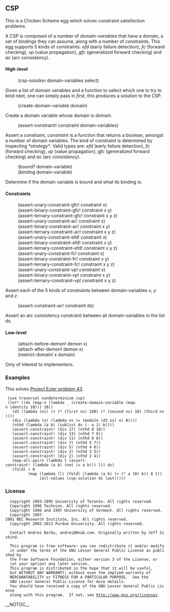 
== CSP ==

This is a Chicken Scheme egg which solves constraint satisfaction
problems.

A CSP is composed of a number of ''domain-variable''s that have a
domain, a set of bindings they can assume, along with a number of
constraints. This egg supports 5 kinds of constraints: ''efd'' (early
failure detection), ''fc'' (forward checking), ''vp'' (value
propagation), ''gfc'' (generalized forward checking) and ''ac'' (arc
consistency).

==== High-level ====

:(csp-solution domain-variables select)

Given a list of domain variables and a function to select which one to
try to bind next, one can simply pass in ''first'', this produces a
solution to the CSP.

:(create-domain-variable domain)

Create a domain variable whose domain is ''domain''.

:(assert-constraint! constraint domain-variables)

Assert a constraint, ''constraint'' is a function that returns a
boolean, amongst a number of domain variables. The kind of constraint
is determined by inspecting ''*strategy*''. Valid types are: ''efd''
(early failure detection), ''fc'' (forward checking), ''vp'' (value
propagation), ''gfc'' (generalized forward checking) and ''ac'' (arc
consistency).

:(bound? domain-variable)
:(binding domain-variable)

Determine if the domain variable is bound and what its binding is.

==== Constraints ====

:(assert-unary-constraint-gfc! constraint x)
:(assert-binary-constraint-gfc! constraint x y)
:(assert-ternary-constraint-gfc! constraint x y z)
:(assert-unary-constraint-ac! constraint x)
:(assert-binary-constraint-ac! constraint x y)
:(assert-ternary-constraint-ac! constraint x y z)
:(assert-unary-constraint-efd! constraint x)
:(assert-binary-constraint-efd! constraint x y)
:(assert-ternary-constraint-efd! constraint x y z)
:(assert-unary-constraint-fc! constraint x)
:(assert-binary-constraint-fc! constraint x y)
:(assert-ternary-constraint-fc! constraint x y z)
:(assert-unary-constraint-vp! constraint x)
:(assert-binary-constraint-vp! constraint x y)
:(assert-ternary-constraint-vp! constraint x y z)

Assert each of the 5 kinds of constraints between domain-variables
''x'', ''y'' and ''z''.

:(assert-constraint-ac! constraint ds)

Assert an arc consistency constraint between all domain-variables in
the list ds.

==== Low-level ====

:(attach-before-demon! demon x)
:(attach-after-demon! demon x)
:(restrict-domain! x domain)

Only of interest to implementors.

=== Examples ===

This solves [[http://projecteuler.net/problem=43|Project Euler problem 43]].

  (use traversal nondeterminism csp)
  (let* ((ds (map-n (lambda _ (create-domain-variable (map-n identity 10))) 10))
  	(d3 (lambda (ns) (+ (* (first ns) 100) (* (second ns) 10) (third ns))))
  	(div (lambda (n) (lambda ns (= (modulo (d3 ns) n) 0))))
  	(nthd (lambda (a b) (sublist ds (- a 1) b))))
    (assert-constraint! (div 17) (nthd 8 10))
    (assert-constraint! (div 13) (nthd 7 9))
    (assert-constraint! (div 11) (nthd 6 8))
    (assert-constraint! (div 7) (nthd 5 7))
    (assert-constraint! (div 5) (nthd 4 6))
    (assert-constraint! (div 3) (nthd 3 5))
    (assert-constraint! (div 2) (nthd 2 4))
    (map-all-pairs (lambda l (assert-constraint! (lambda (a b) (not (= a b))) l)) ds)
    (foldl + 0
           (map (lambda (l) (foldl (lambda (a b) (+ (* a 10) b)) 0 l))
                (all-values (csp-solution ds last)))))

=== License ===

   Copyright 1993-1995 University of Toronto. All rights reserved.
   Copyright 1996 Technion. All rights reserved.
   Copyright 1996 and 1997 University of Vermont. All rights reserved.
   Copyright 1997-2001 NEC Research Institute, Inc. All rights reserved.
   Copyright 2002-2013 Purdue University. All rights reserved.

   Contact Andrei Barbu, andrei@0xab.com. Originally written by Jeff Siskind.

   This program is free software: you can redistribute it and/or modify
   it under the terms of the GNU Lesser General Public License as published by
   the Free Software Foundation, either version 3 of the License, or
   (at your option) any later version.
   This program is distributed in the hope that it will be useful,
   but WITHOUT ANY WARRANTY; without even the implied warranty of
   MERCHANTABILITY or FITNESS FOR A PARTICULAR PURPOSE.  See the
   GNU Lesser General Public License for more details.
   You should have received a copy of the GNU Lesser General Public License
   along with this program.  If not, see http://www.gnu.org/licenses.
__NOTOC__
